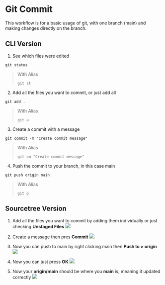 # Git Commit
This workflow is for a basic usage of git, with one branch (main) and making changes directly on the branch.

## CLI Version
1. See which files were edited
```
git status
```
> With Alias
> ```
> git st
> ```

2. Add all the files you want to commit, or just add all
```
git add .
```
> With Alias
> ```
> git a
> ```

3. Create a commit with a message
```
git commit -m "Create commit message"
```
> With Alias
> ```
> git cm "Create commit message"
> ```

4. Push the commit to your branch, in this case main
```
git push origin main
```
> With Alias
> ```
> git p
> ```

## Sourcetree Version
1. Add all the files you want to commit by adding them individually or just checking **Unstaged Files**
![](./assets/add-commit-files.png)

2. Create a message then pres **Commit**
![](./assets/create-commit-message.png)

3. Now you can push to main by right clicking main then **Push to > origin**
![](./assets/push-to-main.png)

4. Now you can just press **OK**
![](./assets/confirm-branch-to-push.png)

5. Now your **origin/main** should be where you **main** is, meaning it updated correctly
![](./assets/completed-push.png)